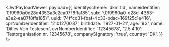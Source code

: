 
<JwtPayloadViewer
  payload={{
    identityscheme: 'dkmitid',
    nameidentifier: '0f9960a0d28d4353a3e2ea07f8ffa185',
    sub: '{0f9960a0-d28d-4353-a3e2-ea07f8ffa185}',
    uuid: '74ffcd31-fbaf-4c33-bdac-169f25c1e416',
    cprNumberIdentifier: '2101270087',
    birthdate: '1927-01-21',
    age: '93',
    name: 'Ditlev Von Testesen',
    cvrNumberIdentifier: '12345678',
    '2.5.4.10': 'Testorganisation nr. 12345678',
    companySignatory: 'true',
    country: 'DK',
  }}
/>
